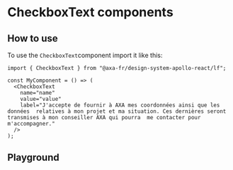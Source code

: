 
<Meta of={CheckboxTextStories} name="CheckboxText" />

# CheckboxText components

## How to use

To use the `CheckboxText`component import it like this:

```tsx
import { CheckboxText } from "@axa-fr/design-system-apollo-react/lf";

const MyComponent = () => (
  <CheckboxText
    name="name"
    value="value"
    label="J'accepte de fournir à AXA mes coordonnées ainsi que les données  relatives à mon projet et ma situation. Ces dernières seront transmises à mon conseiller AXA qui pourra  me contacter pour m'accompagner."
  />
);
```

## Playground

<Canvas of={CheckboxTextStories.CheckboxTextStory} sourceState="shown" />
<Controls of={CheckboxTextStories.CheckboxTextStory} />
